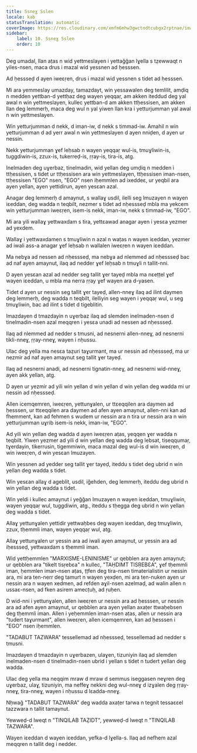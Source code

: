 ```yaml
---
title: Ssneɣ Sslen
locale: kab
statusTranslation: automatic
coverImage: https://res.cloudinary.com/xmfm6mhw3gwctndtcubgx2rptnae/image/upload/v1740337243/small_cover_educacion_fundamental_a051170f1c.webp
sidebar:
    label: 10. Ssneɣ Sslen
    order: 10
---
```

Deg umadal, llan aṭas n wid yettmeslayen i yettaǧǧan lɣella s tẓewwaqt n yiles-nsen, maca drus i mazal wid yessnen ad ḥesssen.

Ad ḥessseḍ d ayen iweɛṛen, drus i mazal wid yessnen s tidet ad ḥesssen.

Mi ara yemmeslay umazday, tamazdayt, win yessawalen deg temlilit, amḍiq n medden yettban-d yettḥaz deg wayen yeqqaṛ, am akken iteddud deg yal awal n win yettmeslayen, kullec yettban-d am akken ttḥessisen, am akken llan deg lemmerḥ, maca deg wul n yal yiwen llan kra i yetturjumman yal awal n win yettmeslayen.

Win yetturjumman d nekk, d iman-iw, d nekk s timmad-iw. Amahil n win yetturjumman d ad yerr awal n win yettmeslayen d ayen nniḍen, d ayen ur nessin.

Nekk yetturjumman ɣef leḥsab n wayen yeqqaṛ wul-is, tmuɣliwin-is, tuggdiwin-is, zzux-is, tukerreḍ-is, ṛṛay-is, tira-is, atg.

Inelmaden deg uɣerbaz, tinelmadin, wid yellan deg umḍiq n medden i ttḥessisen, s tidet ur ttḥessisen ara win yettmeslayen, ttḥessisen iman-nsen, ttḥessisen "EGO" nsen, "EGO" nsen iḥemmlen ad ixeddeɛ, ur yeqbil ara ayen yellan, ayen yettidirun, ayen yesɛan azal.

Anagar deg lemmerḥ d amaynut, s wallaɣ usdil, ilelli seg lmuzayen n wayen iɛeddan, deg wadda n teqbilt, nezmer s tidet ad nḥessseḍ mbla ma yekcem win yetturjumman iweɛṛen, isem-is nekk, iman-iw, nekk s timmad-iw, "EGO".

Mi ara yili wallaɣ yettwaxdam s tira, yettɛawad anagar ayen i yesɛa yezmer ad yexdem.

Wallaɣ i yettwaxdamen s tmuɣliwin n azal n waṭas n wayen iɛeddan, yezmer ad iwali ass-a anagar ɣef leḥsab n wallalen iweɛṛen n wayen iɛeddan.

Ma nebɣa ad nessen ad nḥessseḍ, ma nebɣa ad nlemmed ad nḥessseḍ bac ad naf ayen amaynut, ilaq ad nedder ɣef leḥsab n tmuɣli n tallit-nni.

D ayen yesɛan azal ad nedder seg tallit ɣer tayeḍ mbla ma nɛeṭṭel ɣef wayen iɛeddan, u mbla ma nerra ṛṛay ɣef wayen ara d-yasen.

Tidet d ayen ur nessin seg tallit ɣer tayeḍ, allen-nneɣ ilaq ad ilint daymen deg lemmerḥ, deg wadda n teqbilt, ilelliyin seg wayen i yeqqaṛ wul, u seg tmuɣliwin, bac ad ilint s tidet d tigeblitin.

Imazdayen d tmazdayin n uɣerbaz ilaq ad slemden inelmaden-nsen d tinelmadin-nsen azal meqqren i yesɛa unadi ad nessen ad nḥessseḍ.

Ilaq ad nlemmed ad nedder s tmusni, ad nesnerni allen-nneɣ, ad nesnerni tikli-nneɣ, ṛṛay-nneɣ, wayen i nḥussu.

Ulac deg yella ma nesɛa taẓuri taɣurmant, ma ur nessin ad nḥessseḍ, ma ur nezmir ad naf ayen amaynut seg tallit ɣer tayeḍ.

Ilaq ad nesnerni anadi, ad nesnerni tignatin-nneɣ, ad nesnerni wid-nneɣ, ayen akk yellan, atg.

D ayen ur yezmir ad yili win yellan d win yellan d win yellan deg wadda mi ur nessin ad nḥessseḍ.

Allen icemqemren, iweɛṛen, yettunɣalen, ur ttɛeqqilen ara daymen ad ḥesssen, ur ttɛeqqilen ara daymen ad afen ayen amaynut, allen-nni kan ad fhemment, kan ad fehmen s wudem ur nessin ara n tira ur nessin ara n win yetturjumman uɣrib isem-is nekk, iman-iw, "EGO".

Ad yili win yellan deg wadda d ayen iweɛṛen aṭas, yeqqen ɣer wadda n teqbilt. Yiwen yezmer ad yili d win yellan deg wadda deg lebsat, tiseqqumaṛ, tɣerdayin, tikerrusin, tigemmiwin, maca mazal deg wul-is d win iweɛṛen, d win iweɛṛen, d win yesɛan lmuzayen.

Win yessnen ad yedder seg tallit ɣer tayeḍ, iteddu s tidet deg ubrid n win yellan deg wadda s tidet.

Win yesɛan allaɣ d ageblit, usdil, iǧehden, deg lemmerḥ, iteddu deg ubrid n win yellan deg wadda s tidet.

Win yeldi i kullec amaynut i yeǧǧan lmuzayen n wayen iɛeddan, tmuɣliwin, wayen yeqqaṛ wul, tuggdiwin, atg., iteddu s tḥegga deg ubrid n win yellan deg wadda s tidet.

Allaɣ yettunɣalen yettidir yettwaḥbes deg wayen iɛeddan, deg tmuɣliwin, zzux, tḥemmli iman, wayen yeqqaṛ wul, atg.

Allaɣ yettunɣalen ur yessin ara ad iwali ayen amaynut, ur yessin ara ad iḥessseḍ, yettwaxdam s tḥemmli iman.

Wid yettḥemmlen "MARXISME-LENINISME" ur qebblen ara ayen amaynut; ur qebblen ara "tikelt tisṛebɛa" n kullec, "TAḤDIMT TISṚEBƐA", ɣef tḥemmli iman, ḥemmlen iman-nsen aṭas, ṭṭfen deg tira-nsen timaterialistin ur nessin ara, mi ara ten-nerr deg tamurt n wayen yexḍen, mi ara ten-nuken ayen ur nessin ara n wayen xedmen, ad refden aɣil-nsen azelmaḍ, ad walin allen n ussaɛ-nsen, ad fken asirem amecṭuḥ, ad ṛuḥen.

D wid-nni i yettunɣalen, allen iweɛṛen ur nessin ara ad ḥesssen, ur nessin ara ad afen ayen amaynut, ur qebblen ara ayen yellan axaṭer ttwaḥebsen deg tḥemmli iman. Allen i yeḥemmlen iman-nsen aṭas, allen ur nessin ara "tudert taɣurmant", allen iweɛṛen, allen icemqemren, kan ad ḥesssen i "EGO" nsen iḥemmlen.

"TADABUT TAZWARA" tessellemad ad nḥessseḍ, tessellemad ad nedder s tmusni.

Imazdayen d tmazdayin n uɣerbazen, ulaɣen, tizuniyin ilaq ad slemden inelmaden-nsen d tinelmadin-nsen ubrid i yellan s tidet n tudert yellan deg wadda.

Ulac deg yella ma neqqim mraw d mraw d semmus iseggasen neɣren deg uɣerbaz, ulaɣ, tizuniyin, ma neffeɣ nekkni deg wul-nneɣ d izɣalen deg ṛṛay-nneɣ, tira-nneɣ, wayen i nḥussu d lɛadda-nneɣ.

Nḥwaǧ "TADABUT TAZWARA" deg wadda axaṭer tarwa n tegnit tessaɛɛel tazzwara n tallit tamaynut.

Yewweḍ-d lweqt n "TINQILAB TAẒIDT", yewweḍ-d lweqt n "TINQILAB TAZWARA".

Wayen iɛeddan d wayen iɛeddan, yefka-d lɣella-s. Ilaq ad nefhem azal meqqren n tallit deg i nedder.


